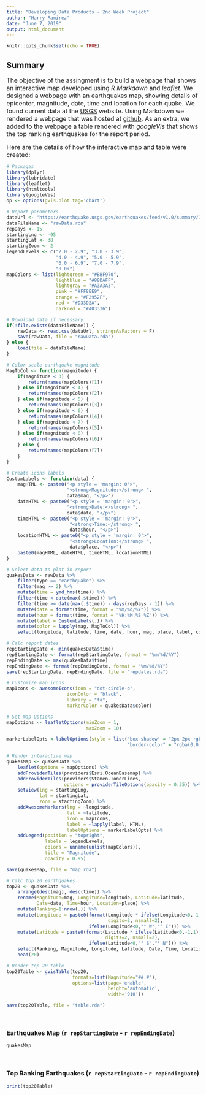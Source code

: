 ```yaml
---
title: "Developing Data Products - 2nd Week Project"
author: "Harry Ramirez"
date: "June 7, 2019"
output: html_document
---
```


```r
knitr::opts_chunk$set(echo = TRUE)
```

## Summary

<font size="3">The objective of the assingment is to build a webpage that shows an interactive map developed using *R Markdown* and *leaflet*. We designed a webpage with an earthquakes map, showing details of epicenter, magnitude, date, time and location for each quake. We found current data at the [USGS](https://earthquake.usgs.gov/earthquakes/feed/v1.0/csv.php) website. Using Markdown we rendered a webpage that was hosted at [github](https://harryrampr.github.io/DDP_2ndWeekProject/webpage.html). As an extra, we added to the webpage a table rendered with *googleVis* that shows the top ranking earthquakes for the report period.

Here are the details of how the interactive map and table were created:
</font>

```r
# Packages
library(dplyr)
library(lubridate)
library(leaflet)
library(htmltools)
library(googleVis)
op <- options(gvis.plot.tag='chart')

# Report parameters
dataUrl <- "https://earthquake.usgs.gov/earthquakes/feed/v1.0/summary/1.0_month.csv"
dataFileName <- "rawData.rda"
repDays <- 15
startingLng <- -95
startingLat <- 38
startingZoom <- 2
legendLevels <- c("2.0 - 2.9", "3.0 - 3.9",
                  "4.0 - 4.9", "5.0 - 5.9",
                  "6.0 - 6.9", "7.0 - 7.9",
                  "8.0+")
mapColors <- list(lightgreen = "#BBF970",
                  lightblue = "#88DAFF",
                  lightgray = "#A3A3A3",
                  pink = "#FF8EE9",
                  orange = "#F2952F",
                  red = "#D33D2A",
                  darkred = "#A03336")

# Download data if necessary
if(!file.exists(dataFileName)) {
    rawData <- read.csv(dataUrl, stringsAsFactors = F)
    save(rawData, file = "rawData.rda")
} else {
    load(file = dataFileName)
}

# Color scale earthquake magnitude
MagToCol <- function(magnitude) {
    if(magnitude < 3) {
        return(names(mapColors)[1])
    } else if(magnitude < 4) {
        return(names(mapColors)[2])
    } else if(magnitude < 5) {
        return(names(mapColors)[3])
    } else if(magnitude < 6) {
        return(names(mapColors)[4])
    } else if(magnitude < 7) {
        return(names(mapColors)[5])
    } else if(magnitude < 8) {
        return(names(mapColors)[6])
    } else {
        return(names(mapColors)[7])
    }
}

# Create icons labels
CustomLabels <- function(data) {
    magHTML <- paste0("<p style = 'margin: 0'>",
                      "<strong>Magnitude:</strong> ",
                      data$mag, "</p>")
    dateHTML <- paste0("<p style = 'margin: 0'>",
                      "<strong>Date:</strong> ",
                      data$date, "</p>")
    timeHTML <- paste0("<p style = 'margin: 0'>",
                       "<strong>Time:</strong> ",
                       data$hour, "</p>")
    locationHTML <- paste0("<p style = 'margin: 0'>",
                       "<strong>Location:</strong> ",
                       data$place, "</p>")
    paste0(magHTML, dateHTML, timeHTML, locationHTML)
}

# Select data to plot in report
quakesData <- rawData %>% 
    filter(type == "earthquake") %>% 
    filter(mag >= 2) %>%
    mutate(time = ymd_hms(time)) %>% 
    filter(time < date(max(.$time))) %>% 
    filter(time >= date(max(.$time)) - days(repDays - 1)) %>% 
    mutate(date = format(time, format = "%m/%d/%Y")) %>% 
    mutate(hour = format(time, format = "%H:%M:%S %Z")) %>% 
    mutate(label = CustomLabels(.)) %>% 
    mutate(color = lapply(mag, MagToCol)) %>% 
    select(longitude, latitude, time, date, hour, mag, place, label, color)

# Calc report dates
repStartingDate <- min(quakesData$time)
repStartingDate <- format(repStartingDate, format = "%m/%d/%Y")
repEndingDate <- max(quakesData$time)
repEndingDate <- format(repEndingDate, format = "%m/%d/%Y")
save(repStartingDate, repEndingDate, file = "repdates.rda")

# Customize map icons
mapIcons <- awesomeIcons(icon = "dot-circle-o",
                      iconColor = "black",
                      library = "fa",
                      markerColor = quakesData$color)

# Set map Options
mapOptions <- leafletOptions(minZoom = 1,
                             maxZoom = 10)

markerLabelOpts <-labelOptions(style = list("box-shadow" = "2px 2px rgba(0,0,0,0.25)",
                                            "border-color" = "rgba(0,0,0,0.4)"))

# Render interactive map
quakesMap <- quakesData %>% 
    leaflet(options = mapOptions) %>%
    addProviderTiles(providers$Esri.OceanBasemap) %>%
    addProviderTiles(providers$Stamen.TonerLines,
                     options = providerTileOptions(opacity = 0.35)) %>%
    setView(lng = startingLng,
            lat = startingLat,
            zoom = startingZoom) %>% 
    addAwesomeMarkers(lng = ~longitude,
                      lat = ~latitude,
                      icon = mapIcons,
                      label = ~lapply(label, HTML),
                      labelOptions = markerLabelOpts) %>% 
    addLegend(position = "topright",
              labels = legendLevels,
              colors = unname(unlist(mapColors)),
              title = "Magnitude",
              opacity = 0.95)

save(quakesMap, file = "map.rda")

# Calc top 20 earthquakes
top20 <- quakesData %>% 
    arrange(desc(mag), desc(time)) %>% 
    rename(Magnitude=mag, Longitude=longitude, Latitude=latitude,
           Date=date, Time=hour, Location=place) %>% 
    mutate(Ranking=1:nrow(.)) %>% 
    mutate(Longitude = paste0(format(Longitude * ifelse(Longitude<0,-1,1),
                                     digits=2, nsmall=2),
                              ifelse(Longitude<0,"° W","° E"))) %>% 
    mutate(Latitude = paste0(format(Latitude * ifelse(Latitude<0,-1,1),
                                    digits=2, nsmall=2),
                              ifelse(Latitude<0,"° S","° N"))) %>% 
    select(Ranking, Magnitude, Longitude, Latitude, Date, Time, Location) %>% 
    head(20)

# Render top 20 table
top20Table <- gvisTable(top20,
                        formats=list(Magnitude="##.#"),
                        options=list(page='enable',
                                     height='automatic',
                                     width='910'))

save(top20Table, file = "table.rda")

```
<br style="margin-top: 20px">

### Earthquakes Map (`r repStartingDate` - `r repEndingDate`)

```r
quakesMap
```
<br style="margin-top: 20px">

### Top Ranking Earthquakes (`r repStartingDate` - `r repEndingDate`)

```r
print(top20Table)
```
<br style="margin-top: 20px">
